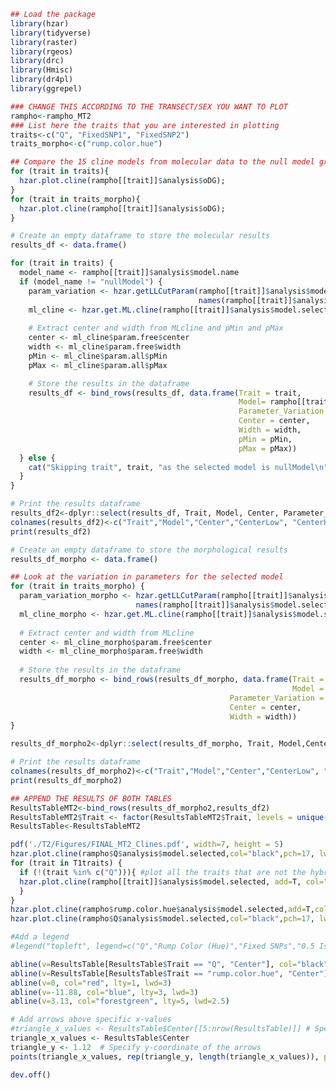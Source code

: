 ```r
## Load the package
library(hzar)
library(tidyverse)
library(raster)
library(rgeos)
library(drc)
library(Hmisc)
library(dr4pl)
library(ggrepel)

### CHANGE THIS ACCORDING TO THE TRANSECT/SEX YOU WANT TO PLOT
rampho<-rampho_MT2
### List here the traits that you are interested in plotting
traits<-c("Q", "FixedSNP1", "FixedSNP2")
traits_morpho<-c("rump.color.hue")

## Compare the 15 cline models from molecular data to the null model graphically for males
for (trait in traits){
  hzar.plot.cline(rampho[[trait]]$analysis$oDG);
}
for (trait in traits_morpho){
  hzar.plot.cline(rampho[[trait]]$analysis$oDG);
}

# Create an empty dataframe to store the molecular results
results_df <- data.frame()

for (trait in traits) {
  model_name <- rampho[[trait]]$analysis$model.name
  if (model_name != "nullModel") {
    param_variation <- hzar.getLLCutParam(rampho[[trait]]$analysis$model.selected,
                                          names(rampho[[trait]]$analysis$model.selected$data.param))
    ml_cline <- hzar.get.ML.cline(rampho[[trait]]$analysis$model.selected)
  
    # Extract center and width from MLcline and pMin and pMax
    center <- ml_cline$param.free$center
    width <- ml_cline$param.free$width
    pMin <- ml_cline$param.all$pMin
    pMax <- ml_cline$param.all$pMax

    # Store the results in the dataframe
    results_df <- bind_rows(results_df, data.frame(Trait = trait,
                                                   Model= rampho[[trait]]$analysis$model.name,
                                                   Parameter_Variation = param_variation,
                                                   Center = center,
                                                   Width = width,
                                                   pMin = pMin,
                                                   pMax = pMax))
  } else {
    cat("Skipping trait", trait, "as the selected model is nullModel\n")
  }
}

# Print the results dataframe
results_df2<-dplyr::select(results_df, Trait, Model, Center, Parameter_Variation.center2LLLow, Parameter_Variation.center2LLHigh, Width, Parameter_Variation.width2LLLow, Parameter_Variation.width2LLHigh, pMin, pMax)
colnames(results_df2)<-c("Trait","Model","Center","CenterLow", "CenterHigh","Width","WidthLow","WidthHigh", "pMin", "pMax")
print(results_df2)

# Create an empty dataframe to store the morphological results
results_df_morpho <- data.frame()

## Look at the variation in parameters for the selected model
for (trait in traits_morpho) {
  param_variation_morpho <- hzar.getLLCutParam(rampho[[trait]]$analysis$model.selected,
                            names(rampho[[trait]]$analysis$model.selected$data.param))
  ml_cline_morpho <- hzar.get.ML.cline(rampho[[trait]]$analysis$model.selected)
  
  # Extract center and width from MLcline
  center <- ml_cline_morpho$param.free$center
  width <- ml_cline_morpho$param.free$width
  
  # Store the results in the dataframe
  results_df_morpho <- bind_rows(results_df_morpho, data.frame(Trait = trait,
                                                               Model = rampho[[trait]]$analysis$model.name,
                                                 Parameter_Variation = param_variation_morpho,
                                                 Center = center,
                                                 Width = width))
}

results_df_morpho2<-dplyr::select(results_df_morpho, Trait, Model,Center, Parameter_Variation.center2LLLow, Parameter_Variation.center2LLHigh, Width, Parameter_Variation.width2LLLow, Parameter_Variation.width2LLHigh)

# Print the results dataframe
colnames(results_df_morpho2)<-c("Trait","Model","Center","CenterLow", "CenterHigh","Width","WidthLow","WidthHigh")
print(results_df_morpho2)

## APPEND THE RESULTS OF BOTH TABLES
ResultsTableMT2<-bind_rows(results_df_morpho2,results_df2) 
ResultsTableMT2$Trait <- factor(ResultsTableMT2$Trait, levels = unique(ResultsTableMT2$Trait))
ResultsTable<-ResultsTableMT2

pdf('./T2/Figures/FINAL_MT2_Clines.pdf', width=7, height = 5)
hzar.plot.cline(rampho$Q$analysis$model.selected,col="black",pch=17, lwd=2, ylim=c(0,1.1), xlim=c(-100,100))
for (trait in T1traits) {
  if (!(trait %in% c("Q"))){ #plot all the traits that are not the hybrid index in the same color
  hzar.plot.cline(rampho[[trait]]$analysis$model.selected, add=T, col="darkgrey",pch=17, lwd=2)
  }
}
hzar.plot.cline(rampho$rump.color.hue$analysis$model.selected,add=T,col="darkorange2",pch=17, lwd=2)
hzar.plot.cline(rampho$Q$analysis$model.selected,col="black",pch=17, lwd=2, add=T)

#Add a legend
#legend("topleft", legend=c("Q","Rump Color (Hue)","Fixed SNPs","0.5 Isocline", "Elevation", "Tree line"), col=c("black","darkorange2","darkgrey","red","blue","forestgreen"), lty=c(1,1,1,1,3,5), lwd =c(2,2,2,2,2,1.5), cex = 0.9, bg="white")

abline(v=ResultsTable[ResultsTable$Trait == "Q", "Center"], col="black", lty=2, lwd=1.5)
abline(v=ResultsTable[ResultsTable$Trait == "rump.color.hue", "Center"], col="darkorange2", lty=2, lwd=1.5)
abline(v=0, col="red", lty=1, lwd=3)
abline(v=-11.88, col="blue", lty=3, lwd=3)
abline(v=3.13, col="forestgreen", lty=5, lwd=2.5)

# Add arrows above specific x-values
#triangle_x_values <- ResultsTable$Center[[5:nrow(ResultsTable)]] # Specify x-values where you want to add arrows
triangle_x_values <- ResultsTable$Center
triangle_y <- 1.12  # Specify y-coordinate of the arrows
points(triangle_x_values, rep(triangle_y, length(triangle_x_values)), pch = 25, bg= c("darkorange","black","darkgrey","darkgrey"), col = "black", cex=1.3)

dev.off()
```
